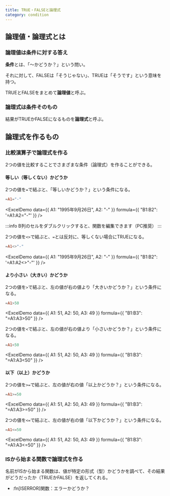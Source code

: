 ```yaml
---
title: TRUE・FALSEと論理式
category: condition
---
```



<InitializeExcelModule />

## 論理値・論理式とは

### 論理値は条件に対する答え

**条件**とは、「〜かどうか？」という問い。

それに対して、FALSEは「そうじゃない」、TRUEは「そうです」という意味を持つ。

TRUEとFALSEをまとめて**論理値**と呼ぶ。

### 論理式は条件そのもの

結果がTRUEかFALSEになるものを**論理式**と呼ぶ。

## 論理式を作るもの

### 比較演算子で論理式を作る

2つの値を比較することでさまざまな条件（論理式）を作ることができる。

#### 等しい（等しくない）かどうか

2つの値を`=`で結ぶと、「等しいかどうか？」という条件になる。

```elm caption="例：セルA1の中身がハイフンであればTRUE、そうでなければFALSE"
=A1="-"
```

<ExcelDemo data={{ A1: "1995年9月26日", A2: "-" }} formula={{ "B1:B2": '=A1:A2="-"' }} />

:::info
B列のセルをダブルクリックすると、関数を編集できます（PC推奨）
:::

2つの値を`<>`で結ぶと、`=`とは反対に、等しくない場合にTRUEになる。

```elm caption="例：セルA1の中身がハイフンでなければTRUE、そうでなければFALSE"
=A1<>"-"
```

<ExcelDemo data={{ A1: "1995年9月26日", A2: "-" }} formula={{ "B1:B2": '=A1:A2<>"-"' }} />

#### より小さい（大きい）かどうか

2つの値を`>`で結ぶと、左の値が右の値より「大きいかどうか？」という条件になる。

```elm caption="例：セルA1の値が50より大きければTRUE、そうでなければFALSE"
=A1>50
```

<ExcelDemo data={{ A1: 51, A2: 50, A3: 49 }} formula={{ "B1:B3": "=A1:A3>50" }} />

2つの値を`<`で結ぶと、左の値が右の値より「小さいかどうか？」という条件になる。

```elm caption="例：セルA1の値が50より小さければTRUE、そうでなければFALSE"
=A1<50
```

<ExcelDemo data={{ A1: 51, A2: 50, A3: 49 }} formula={{ "B1:B3": "=A1:A3<50" }} />

#### 以下（以上）かどうか

2つの値を`>=`で結ぶと、左の値が右の値「以上かどうか？」という条件になる。

```elm caption="例：セルA1の値が50以上であればTRUE、そうでなければFALSE"
=A1>=50
```

<ExcelDemo data={{ A1: 51, A2: 50, A3: 49 }} formula={{ "B1:B3": "=A1:A3>=50" }} />

2つの値を`<=`で結ぶと、左の値が右の値「以下かどうか？」という条件になる。

```elm caption="例：セルA1の値が50以下であればTRUE、そうでなければFALSE"
=A1<=50
```

<ExcelDemo data={{ A1: 51, A2: 50, A3: 49 }} formula={{ "B1:B3": "=A1:A3<=50" }} />

### ISから始まる関数で論理式を作る

名前がISから始まる関数は、値が特定の形式（型）かどうかを調べて、その結果がどうだったか（TRUEかFALSE）を返してくれる。

- :fn[ISERROR]関数：エラーかどうか？
